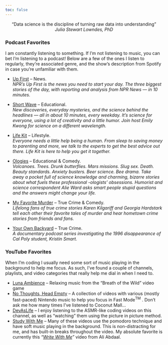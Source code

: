 ```yaml
---
toc: false
---
```


<!---
<center>

<img src="https://octodex.github.com/images/constructocat2.jpg" width="500" height="500"/>

### Oops! This page is under construction!

</center>

### My Data Science Journey
--->

<center>
"Data science is the discipline of turning raw data into understanding" <br>
<i> Julia Stewart Lowndes, PhD </i>
</center>

### Podcast Favorites

I am constantly listening to something. If I'm not listening to music, you can bet I'm listening to a podcast! Below are a few of the ones I listen to regularly, they're associated genre, and the show's description from Spotify in case you're unfamiliar with them.

-   [Up First](https://open.spotify.com/show/2mTUnDkuKUkhiueKcVWoP0?si=21de1dc9b3d84b85) -- News. <br> *NPR's Up First is the news you need to start your day. The three biggest stories of the day, with reporting and analysis from NPR News --- in 10 minutes.*

-   [Short Wave](https://open.spotify.com/show/2rTT1klKUoQNuaW2Ah19Pa?si=bc1a714e1103454d) -- Educational. <br> *New discoveries, everyday mysteries, and the science behind the headlines --- all in about 10 minutes, every weekday. It's science for everyone, using a lot of creativity and a little humor. Join host Emily Kwong for science on a different wavelength.*

-   [Life Kit](https://open.spotify.com/show/5J0xAfsLX7bEYzGxOin4Sd?si=1453b528292e40c9) -- Lifestyle. <br> *Everyone needs a little help being a human. From sleep to saving money to parenting and more, we talk to the experts to get the best advice out there. Life Kit is here to help you get it together.*

-   [Ologies](https://open.spotify.com/show/5nvRkVMH58SelKZYZFZx1S?si=de421fa96bd94136) -- Educational & Comedy. <br> *Volcanoes. Trees. Drunk butterflies. Mars missions. Slug sex. Death. Beauty standards. Anxiety busters. Beer science. Bee drama. Take away a pocket full of science knowledge and charming, bizarre stories about what fuels these professional -ologists' obsessions. Humorist and science correspondent Alie Ward asks smart people stupid questions and the answers might change your life.*

-   [My Favorite Murder](https://open.spotify.com/show/0U9S5J2ltMaKdxIfLuEjzE?si=23f2eedfac25463d) -- True Crime & Comedy. <br> *Lifelong fans of true crime stories Karen Kilgariff and Georgia Hardstark tell each other their favorite tales of murder and hear hometown crime stories from friends and fans.*

-   [Your Own Backyard](https://open.spotify.com/show/4ePgU1WrwXqAuViwAvNFLr?si=099f1c20b2b44cee) -- True Crime. <br> *A documentary podcast series investigating the 1996 disappearance of Cal Poly student, Kristin Smart.*

### YouTube Favorites

When I'm coding I usually need some sort of music playing in the background to help me focus. As such, I've found a couple of channels, playlists, and video categories that really help me dial in when I need to.

-   [Luna Ambience](https://www.youtube.com/c/LunaAmbience) -- Relaxing music from the "Breath of the Wild" video game
-   [No Thoughts, Head Empty](https://www.youtube.com/playlist?list=PLa0x7DaDYP_uEKCqAkbCZvqPq-d5069mZ) -- A collection of videos with various (mostly fast-paced) Nintendo music to help you focus in Fast Mode^TM^ . Don't ask me how many times I've listened to Coconut Mall...
-   [DevAsLife](https://www.youtube.com/c/devaslife) -- I enjoy listening to the ASMR-like coding videos on this channel, as well as "watching" them using the picture in picture method.
-   [Study With Me](https://www.youtube.com/results?search_query=study+with+me) -- Many of these videos use the pomodoro technique and have soft music playing in the background. This is non-distracting for me, and has built-in breaks throughout the video. My absolute favorite is currently this *"[Write With Me](https://www.youtube.com/watch?v=cTH824WnA3U&t=435s)"* video from Ali Abdaal.
